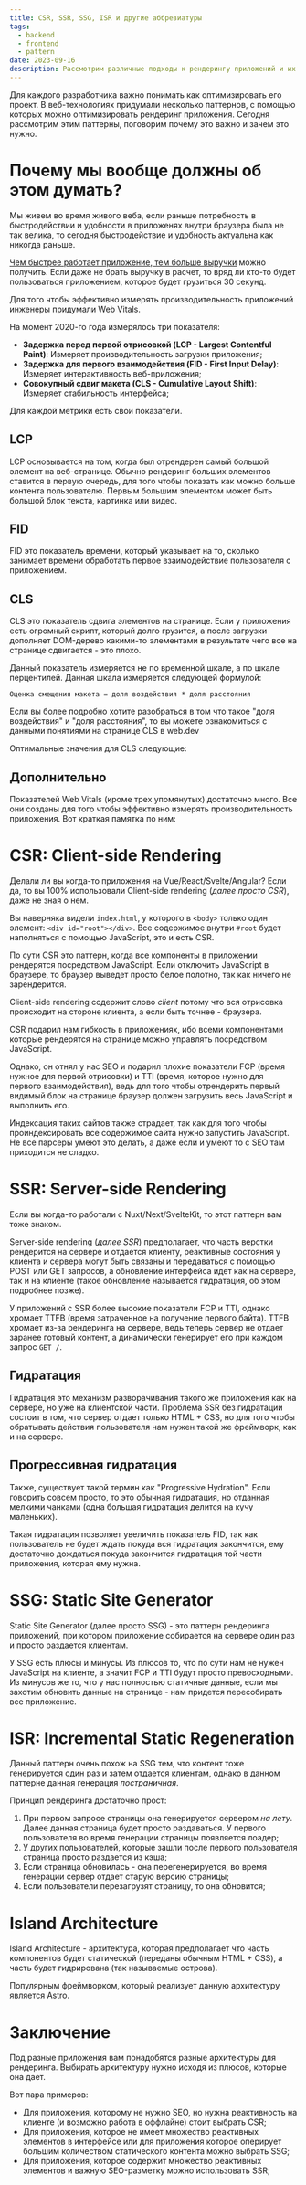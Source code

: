 ```yaml
---
title: CSR, SSR, SSG, ISR и другие аббревиатуры
tags:
  - backend
  - frontend
  - pattern
date: 2023-09-16
description: Рассмотрим различные подходы к рендерингу приложений и их преимущества
---
```


<script>
</script>

Для каждого разработчика важно понимать как оптимизировать его проект. В веб-технологиях придумали несколько
паттернов, с помощью которых можно оптимизировать рендеринг приложения. Сегодня рассмотрим этим паттерны,
поговорим почему это важно и зачем это нужно.

# Почему мы вообще должны об этом думать?
Мы живем во время живого веба, если раньше потребность в быстродействии и удобности в приложенях внутри браузера
была не так велика, то сегодня быстродействие и удобность актуальна как никогда раньше.

[Чем быстрее работает приложение, тем больше выручки](https://developer.mozilla.org/en-US/docs/Learn/Performance/why_web_performance) можно получить.
Если даже не брать выручку в расчет, то вряд ли кто-то будет пользоваться приложением, которое будет грузиться 30 секунд.

Для того чтобы эффективно измерять производительность приложений инженеры придумали Web Vitals.

На момент 2020-го года измерялось три показателя:

- **Задержка перед первой отрисовкой (LCP - Largest Contentful Paint)**: Измеряет производительность загрузки приложения;
- **Задержка для первого взаимодействия (FID - First Input Delay)**: Измеряет интерактивность веб-приложения;
- **Совокупный сдвиг макета (CLS - Cumulative Layout Shift)**: Измеряет стабильность интерфейса;

Для каждой метрики есть свои показатели.

## LCP
LCP основывается на том, когда был отрендерен самый большой элемент на веб-странице.
Обычно рендеринг больших элементов ставится в первую очередь, для того чтобы показать
как можно больше контента пользователю. Первым большим элементом может быть большой блок текста, картинка или
видео.

<Excalidraw src="/articles/render-pattern/wv-lcp.svg"></Excalidraw>

## FID
FID это показатель времени, который указывает на то, сколько занимает времени обработать первое взаимодействие пользователя
с приложением.

<Excalidraw src="/articles/render-pattern/wv-fid.svg"></Excalidraw>

## CLS
CLS это показатель сдвига элементов на странице. Если у приложения есть огромный скрипт, который долго грузится, а после загрузки
дополняет DOM-дерево какими-то элементами в результате чего все на странице сдвигается - это плохо.

Данный показатель измеряется не по временной шкале, а по шкале перцентилей. Данная шкала измеряется следующей формулой:

```text
Оценка смещения макета = доля воздействия * доля расстояния
```

Если вы более подробно хотите разобраться в том что такое "доля воздействия" и "доля расстояния", то вы можете
ознакомиться с данными понятиями на странице CLS в web.dev

Оптимальные значения для CLS следующие:

<Excalidraw src="/articles/render-pattern/wv-cls.svg"></Excalidraw>

## Дополнительно
Показателей Web Vitals (кроме трех упомянутых) достаточно много. Все они созданы для того чтобы эффективно измерять производительность приложения.
Вот краткая памятка по ним:

<Excalidraw src="/articles/render-pattern/wv-extra.svg"></Excalidraw>

# CSR: Client-side Rendering
Делали ли вы когда-то приложения на Vue/React/Svelte/Angular? Если да, то вы 100% использовали
Client-side rendering (*далее просто CSR*), даже не зная о нем.

Вы наверняка видели `index.html`, у которого в `<body>` только один элемент: `<div id="root"></div>`.
Все содержимое внутри `#root` будет наполняться с помощью JavaScript, это и есть CSR.

По сути CSR это паттерн, когда все компоненты в приложении рендерятся посредством JavaScript.
Если отключить JavaScript в браузере, то браузер выведет просто белое полотно, так как ничего не зарендерится.

Client-side rendering содержит слово *client* потому что вся отрисовка происходит на стороне клиента, а если быть точнее - браузера.

<Excalidraw src="/articles/render-pattern/csr.svg"></Excalidraw>

CSR подарил нам гибкость в приложениях, ибо всеми компонентами которые рендерятся на странице можно управлять посредством JavaScript.

Однако, он отнял у нас SEO и подарил плохие показатели FCP (время нужное для первой отрисовки) и TTI (время, которое нужно для первого взаимодействия), ведь для того чтобы отрендерить первый видимый блок
на странице браузер должен загрузить весь JavaScript и выполнить его.

<Excalidraw src="/articles/render-pattern/csr-network.svg"></Excalidraw>

Индексация таких сайтов также страдает, так как для того чтобы проиндексировать все содержимое сайта нужно запустить JavaScript.
Не все парсеры умеют это делать, а даже если и умеют то с SEO там приходится не сладко.

<Excalidraw src="/articles/render-pattern/csr-index.svg"></Excalidraw>

# SSR: Server-side Rendering
Если вы когда-то работали с Nuxt/Next/SvelteKit, то этот паттерн вам тоже знаком.

Server-side rendering (*далее SSR*) предполагает, что часть верстки рендерится на сервере
и отдается клиенту, реактивные состояния у клиента и сервера могут быть связаны и передаваться с помощью POST или GET запросов,
а обновление интерфейса идет как на сервере, так и на клиенте (такое обновление называется гидратация, об этом подробнее позже).

<Excalidraw src="/articles/render-pattern/ssr.svg"></Excalidraw>

У приложений с SSR более высокие показатели FCP и TTI, однако хромает TTFB (время затраченное на получение первого байта).
TTFB хромает из-за рендеринга на сервере, ведь теперь сервер не отдает заранее готовый контент, а динамически генерирует его
при каждом запрос `GET /`.

<Excalidraw src="/articles/render-pattern/ssr-network.svg"></Excalidraw>

## Гидратация
Гидратация это механизм разворачивания такого же приложения как на сервере, но уже на клиентской части.
Проблема SSR без гидратации состоит в том, что сервер отдает только HTML + CSS, но для того чтобы обратывать действия пользователя
нам нужен такой же фреймворк, как и на сервере.

<Excalidraw src="/articles/render-pattern/ssr-hydration.svg"></Excalidraw>

## Прогрессивная гидратация
Также, существует такой термин как "Progressive Hydration". Если говорить совсем просто, то это обычная гидратация, но отданная мелкими чанками
(одна большая гидратация делится на кучу маленьких).

Такая гидратация позволяет увеличить показатель FID, так как пользователь не будет ждать покуда вся гидратация
закончится, ему достаточно дождаться покуда закончится гидратация той части приложения, которая ему нужна.

# SSG: Static Site Generator

Static Site Generator (далее просто SSG) - это паттерн рендеринга приложений, при котором приложение собирается на сервере один раз и просто раздается клиентам.

<Excalidraw src="/articles/render-pattern/ssg-build.svg"></Excalidraw>

У SSG есть плюсы и минусы. Из плюсов то, что по сути нам не нужен JavaScript на клиенте, а значит FCP и TTI будут просто превосходными. Из минусов же то, что
у нас полностью статичные данные, если мы захотим обновить данные на странице - нам придется пересобирать все приложение.

<Excalidraw src="/articles/render-pattern/ssg-network.svg"></Excalidraw>

# ISR: Incremental Static Regeneration
Данный паттерн очень похож на SSG тем, что контент тоже генерируется один раз и затем отдается клиентам, однако в данном паттерне данная генерация *постраничная*.

Принцип рендеринга достаточно прост:
1. При первом запросе страницы она генерируется сервером *на лету*. Далее данная страница будет просто раздаваться. У первого пользователя во время генерации страницы появляется лоадер;
2. У других пользователей, которые зашли после первого пользователя страница просто раздается из кэша;
3. Если страница обновилась - она перегенерируется, во время генерации сервер отдает старую версию страницы;
4. Если пользователи перезагрузят страницу, то она обновится;

# Island Architecture
Island Architecture - архитектура, которая предполагает что часть компонентов будет статической (переданы обычным HTML + CSS),
а часть будет гидрирована (так называемые острова).

<Excalidraw src="/articles/render-pattern/island.svg"></Excalidraw>

Популярным фреймворком, который реализует данную архитектуру является Astro.

# Заключение
Под разные приложения вам понадобятся разные архитектуры для рендеринга. Выбирать архитектуру нужно исходя из плюсов, которые она дает.

Вот пара примеров:

- Для приложения, которому не нужно SEO, но нужна реактивность на клиенте (и возможно работа в оффлайне) стоит выбрать CSR;
- Для приложения, которое не имеет множество реактивных элементов в интерфейсе или для приложения которое оперирует большим количеством статического контента можно выбрать SSG;
- Для приложения, которое содержит множество реактивных элементов и важную SEO-разметку можно использовать SSR;
